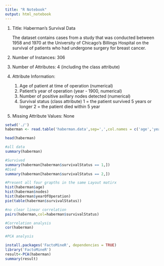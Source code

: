 ```yaml
---
title: "R Notebook"
output: html_notebook
---
```





1. Title: Haberman's Survival Data

   The dataset contains cases from a study that was conducted between
   1958 and 1970 at the University of Chicago's Billings Hospital on
   the survival of patients who had undergone surgery for breast
   cancer.

5. Number of Instances: 306

6. Number of Attributes: 4 (including the class attribute)

7. Attribute Information:
   1. Age of patient at time of operation (numerical)
   2. Patient's year of operation (year - 1900, numerical)
   3. Number of positive axillary nodes detected (numerical)
   4. Survival status (class attribute)
         1 = the patient survived 5 years or longer
         2 = the patient died within 5 year

8. Missing Attribute Values: None


```r
setwd('./')
haberman <- read.table('haberman.data',sep=',',col.names = c('age','yearOfOperation', 'nodes', "survivalStatus"))

head(haberman)
```



```r

#all data
summary(haberman)

#Survived
summary(haberman[haberman$survivalStatus == 1,])
#Died
summary(haberman[haberman$survivalStatus == 2,])


```




```r

#Present all four grapths in the same Layout matirx
hist(haberman$age)
hist(haberman$nodes)
hist(haberman$yearOfOperation)
pie(table(haberman$survivalStatus))

```




```r
#no clear linear correlation
pairs(haberman,col=haberman$survivalStatus)

```



```r
#Correlation analysis
cor(haberman)
```




```r

#PCA analysis

install.packages('FactoMineR', dependencies = TRUE)
library('FactoMineR')
result<-PCA(haberman)
summary(result)
```

